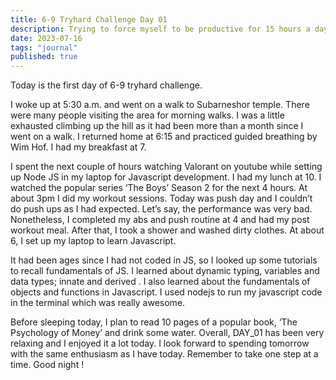 ---
title: 6-9 Tryhard Challenge Day 01
description: Trying to force myself to be productive for 15 hours a day for 30 days
date: 2023-07-16
tags: "journal"
published: true
---

<p>Today is the first day of 6-9 tryhard challenge.</p>

<p>
  I woke up at 5:30 a.m. and went on a walk to Subarneshor temple. There were
  many people visiting the area for morning walks. I was a little exhausted
  climbing up the hill as it had been more than a month since I went on a walk.
  I returned home at 6:15 and practiced guided breathing by Wim Hof. I had my
  breakfast at 7.
</p>

<p>
  I spent the next couple of hours watching Valorant on youtube while setting up
  Node JS in my laptop for Javascript development. I had my lunch at 10. I
  watched the popular series ‘The Boys’ Season 2 for the next 4 hours. At about
  3pm I did my workout sessions. Today was push day and I couldn’t do push ups
  as I had expected. Let’s say, the performance was very bad. Nonetheless, I
  completed my abs and push routine at 4 and had my post workout meal. After
  that, I took a shower and washed dirty clothes. At about 6, I set up my laptop
  to learn Javascript.
</p>

<p>
  It had been ages since I had not coded in JS, so I looked up some tutorials to
  recall fundamentals of JS. I learned about dynamic typing, variables and data
  types; innate and derived . I also learned about the fundamentals of objects
  and functions in Javascript. I used nodejs to run my javascript code in the
  terminal which was really awesome.
</p>

<p>
  Before sleeping today, I plan to read 10 pages of a popular book, ‘The
  Psychology of Money’ and drink some water. Overall, DAY_01 has been very
  relaxing and I enjoyed it a lot today. I look forward to spending tomorrow
  with the same enthusiasm as I have today. Remember to take one step at a time.
  Good night !
</p>
